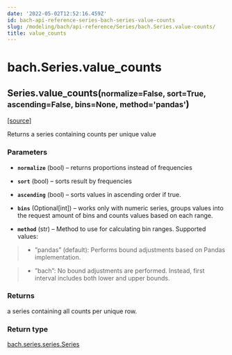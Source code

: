 ```yaml
---
date: '2022-05-02T12:52:16.459Z'
id: bach-api-reference-series-bach-series-value-counts
slug: /modeling/bach/api-reference/Series/bach.Series.value-counts/
title: value_counts
---
```


# bach.Series.value_counts

<div class="method">

<h2 class="signature-method"><span class="additional-name">Series.</span><span class="name">value_counts(</span><small class="parameter-list"><span class="parameter" id="normalize">normalize=False</span>, <span class="parameter" id="sort">sort=True</span>, <span class="parameter" id="ascending">ascending=False</span>, <span class="parameter" id="bins">bins=None</span>, <span class="parameter" id="method">method='pandas'</span></small>)</h2>


&#8203;<span class="view-source">[[source]](https://github.com/objectiv/objectiv-analytics/blob/main/bach/bach/series/series.py)</span>

<div class="content">

Returns a series containing counts per unique value


### Parameters

* **`normalize`** (bool) – returns proportions instead of frequencies

* **`sort`** (bool) – sorts result by frequencies

* **`ascending`** (bool) – sorts values in ascending order if true.

* **`bins`** (Optional[int]) – works only with numeric series, groups values into the request amount of bins
and counts values based on each range.

* **`method`** (str) – Method to use for calculating bin ranges.
Supported values:

>   * ”pandas” (default): Performs bound adjustments based on Pandas implementation.

>   * ”bach”: No bound adjustments are performed. Instead, first interval includes both
> lower and upper bounds.




### Returns

a series containing all counts per unique row.



### Return type

[bach.series.series.Series](/docs/modeling/bach/api-reference/Series/bach.Series)



</div>

</div>

